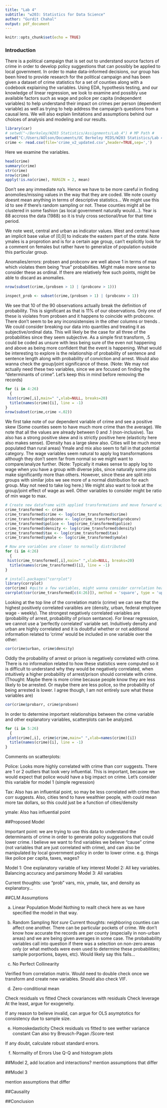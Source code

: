 ---
title: "Lab 4"
subtitle: "w203: Statistics for Data Science"
author: "Gurdit Chahal"
output: pdf_document
---

```{r setup, include=FALSE}
knitr::opts_chunk$set(echo = TRUE)
```
### Introduction

There is a political campaign that is set out to understand source factors of crime in order to develop policy suggestions that can possibly be applied to local government. In order to make data-informed decisions, our group has been hired to provide research for the political campaign and has been given a dataset of crime statistics for a set of counties along with a codebook explaining the variables. Using EDA, hypothesis testing, and our knowledge of linear regression, we look to examine and possibly use available factors such as wage and police per capita (independent variables) to help understand their impact on crimes per person (dependent variable) as well as trying to help address the campaign's questions from a causal lens. We will also explain limitations and assumptions behind our choices of analysis and modeling and our results.
  
```{r}
library(car)
# setwd("~/Berkeley/W203 Statistics/Assignments/Lab_4") # MP Path #
setwd("C:/Users/AOlson/Documents/UC Berkeley MIDS/W203 Statistics/Lab 4/Lab_4")
crime <- read.csv(file='crime_v2_updated.csv',header=TRUE,sep=',')

```

  Here we examine the variables. 
  
  
```{r}
head(crime)
summary(crime)
str(crime)
nrow(crime)
apply(!is.na(crime), MARGIN = 2, mean)
```
Don't see any immediate na's. Hence we have to be more careful in finding anomolies/missing values in the way that they are coded.
We note county doesnt mean anything in terms of descriptive statistics... We might use this id to see if there's random sampling or not. These counties might all be clustered in some fashion (as local government naturally would...). Year is 88 accross the data (1988) so it is truly cross sectional/true for that time period. 

We note west, central and urban as indicator values. West and central have an implicit base value of [0,0] to indicate the eastern part of the state. Note ymales is a proprotion and is for a certain age group, can't explicitly look for a comment on females but rather have to generalize of population outside this particular group.

Anomalies/errors: probsen and probconv are well above 1 in terms of max which violates them being "true" probabilities. Might make more sense to consider these as ordinal. If there are relatively few such points, might be able to discard as anomalies.

```{r}
nrow(subset(crime,(probsen > 1) | (probconv > 1)))

inspect_prob <- subset(crime,(probsen > 1) | (probconv > 1))

```
We see that 10 of the 90 observations actually break the definition of probability. This is significant as that is 11% of our observations. Only one of these is violates from probsen and it happens to coincide with probconv. There don't seem to be any inconsistensies in the other columns or trends . We could consider breaking our data into quantiles and treating it as subjective/ordinal data. This will likely be the case for all three of the probabilities since they seem subjective. As a simple first transform, .5 could be coded as unsure with less being sure of the even not happening and above as being more confident that the event is happening. What would be interesting to explore is the relationship of probability of sentence and sentence length along with probability of conviction and arrest. Would also wanna check the group/joint significance of these. (Note: We may not actually need these two variables, since we are focused on finding the "determinants of crime". Let's keep this in mind before removing the records)



```{r}
for (i in 4:26)
  {
 hist(crime[,i],main=" ",xlab=NULL, breaks=20)
  title(names(crime)[i], line = -1)
}
nrow(subset(crime,crime <.02))
```

We first take note of our dependent variable of crime and see a positive skew (Some counties seem to have much more crime than the average). We note that all the values are already between 0 and .1 (non-inclusive). Tax also has a strong positive skew and is strictly positive here (elasticity here also makes sense). (Density has a large skew also. Cities will be much more populated than rural areas) Ymale and mix also seem to fall in that potential category. The wage variables seem natural to apply log transformations although they don't seem far from normal so we might want to compare/analyze further. (Note: Typically it makes sense to apply log to wage when you have a group with diverse jobs, since naturally some jobs make significantly more than others. However, since these are split into groups with similar jobs we see more of a normal distribution for each group. May not need to take log here.) We might also want to look at the group/joint effect of wage as well. Other variables to consider might be ratio of min wage to max.

```{r}
# Create new dataframe with applied transformations and move forward with this?
crime_transformed <- crime
crime_transformed$crime <- log(crime_transformed$crime)
crime_transformed$probconv <- log(crime_transformed$probconv)
crime_transformed$police <- log(crime_transformed$police)
crime_transformed$density <- log(crime_transformed$density)
crime_transformed$tax <- log(crime_transformed$tax)
crime_transformed$ymale <- log(crime_transformed$ymale)

# Now are variables are closer to normally distributed
for (i in 4:26)
  {
 hist(crime_transformed[,i],main=" ",xlab=NULL, breaks=20)
  title(names(crime_transformed)[i], line = -1)
}

```


```{r}
# install.packages("corrplot")
library(corrplot)
cor(crime) #quite a few variables, might wanna consider correlation heatmap here
corrplot(cor(crime_transformed[c(4:26)]), method = 'square', type = 'upper', tl.col = 'black')


```
Looking at the top line of the correlation matrix (crime) we can see that the highest positively correlated varaibles are (density, urban, federal employee wage - weekly). The strongest negatively correlated variables are (probability of arrest, probability of prison sentance). For linear regression, we cannot use a 'perfectly correlated' variable set. Induitively density and urban are highly correlated and it is doubtful whether or not additional information related to 'crime' would be included in one variable over the other:

```{r}
cor(crime$urban, crime$density)
```

Oddly the probability of arrest or prison is negatively correlated with crime. There is no information related to how these statistics were computed so it is difficult to understand why they would be negatively correlated, when intuitively a higher probability of arrest/prison should correlate with crime.(Thought: Maybe there is more crime because people know they are less likely to be arrested. Or maybe there are less police, so the probability of being arrested is lower. I agree though, I am not entirely sure what these variables are)

```{r}
cor(crime$probarr, crime$probsen)
```

In order to determine important relationships between the crime variable and other explanatory variables, scatterplots can be analyzed. 
```{r}
for (i in 5:26)
  {
 plot(crime[,i], crime$crime,main=" ",xlab=names(crime)[i])
  title(names(crime)[i], line = -1)
}
```

Comments on scatterplots:

Police: Looks more highly correlated with crime than corr suggests. There are 1 or 2 outliers that look very influential. This is important, because we would expect that police would have a big impact on crime. Let's consider this variable for model 1 (simple regression)

Tax: Also has an influential point, so may be less correlated with crime than corr suggests. Also, cities tend to have wealthier people, with could mean more tax dollars, so this could just be a function of cities/density

ymale: Also has influential point


##Proposed Model

Important point: we are trying to use this data to understand the determinants of crime in order to generate policy suggestions that could lower crime. I believe we want to find variables we believe "cause" crime (not variables that are just correlated with crime), and can also be manipulated by local government policy in order to lower crime. e.g. things like police per capita, taxes, wages?

Model 1: One explanatory variable of key interest
Model 2: All key variables. Balancing accuracy and parsimony
Model 3: All variables

Current thoughts: use "prob" vars, mix, ymale, tax, and density as explanatory...

##CLM Assumptions

a. Linear Population Model
Nothing to reallt check here as we have specified the model in that way.

b. Random Sampling
*Not sure* Current thoughts: neighboring counties can affect one another. There can be particular pockets of crime. We don't know how accurate the records are per county (especially in non-urban areas) and we are being given averages in some case. The probabability variables call into question if there was a selection on non-zero areas only (or what methods were even used to determine these probabilities; sample porportions, bayes, etc). Would likely say this fails...

c. No Perfect Collinearity 

Verified from correlation matrix. Would need to double check once we transform and create new variables. Should also check VIF.

d. Zero-conditional mean

Check residuals vs fitted
Check covariances with residuals
Check leverage
At the least, argue for exogeneity.

If any reason to believe invalid, can argue for OLS asymptotics for consistency due to sample size.

e. Homoskedasticity
Check residuals vs fitted to see wether variance constant
Can also try Breusch-Pagan /Score-test

If any doubt, calculate robust standard errors.

f. Normality of Errors
Use Q-Q and histogram plots

##Model 2, add location and interactions?
mention assumptions that differ

##Model 3

mention assumptions that differ

##Causality


##Conclusion

